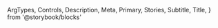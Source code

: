   ArgTypes,
  Controls,
  Description,
  Meta,
  Primary,
  Stories,
  Subtitle,
  Title,
} from '@storybook/blocks'


<Meta of={LogoStories} />

<Title />

<Subtitle />

<Description />

---

## Props

On top of all the props, attributes and event handler you can set on a
`<svg />` element, the component accepts the following props:

<ArgTypes />

<Stories includePrimary={false} title="Logos" />

## Playground

<Primary />

<Controls />
